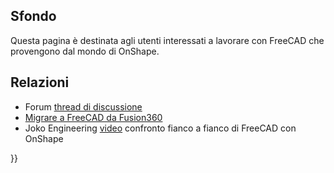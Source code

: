 <languages/>
{{TOCright}}

== Sfondo ==

Questa pagina è destinata agli utenti interessati a lavorare con FreeCAD che provengono dal mondo di OnShape.

== Relazioni ==

* Forum [https://forum.freecadweb.org/viewtopic.php?f=8&t=50973&p=437872#p437863 thread di discussione] 
* [[Migrating_to_FreeCAD_from_Fusion360/it|Migrare a FreeCAD da Fusion360]]
* Joko Engineering [https://youtu.be/oH8GOR8Jx88 video] confronto fianco a fianco di FreeCAD con OnShape


{{Userdocnavi{{#translation:}}}}